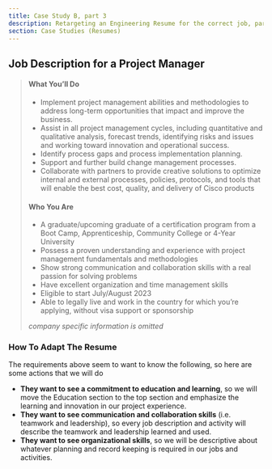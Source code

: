 ```yaml
---
title: Case Study B, part 3
description: Retargeting an Engineering Resume for the correct job, part 3
section: Case Studies (Resumes)
---
```


## Job Description for a Project Manager

> #### What You’ll Do  
> 
> * Implement project management abilities and methodologies to address long-term opportunities that impact and improve the business.  
> * Assist in all project management cycles, including quantitative and qualitative analysis, forecast trends, identifying risks and issues and working toward innovation and operational success.  
> * Identify process gaps and process implementation planning.  
> * Support and further build change management processes.  
> * Collaborate with partners to provide creative solutions to optimize internal and external processes, policies, protocols, and tools that will enable the best cost, quality, and delivery of Cisco products  
> 
> #### Who You Are
> 
> * A graduate/upcoming graduate of a certification program from a Boot Camp, Apprenticeship, Community College or 4-Year University  
> * Possess a proven understanding and experience with project management fundamentals and methodologies  
> * Show strong communication and collaboration skills with a real passion for solving problems  
> * Have excellent organization and time management skills  
> * Eligible to start July/August 2023  
> * Able to legally live and work in the country for which you’re applying, without visa support or sponsorship  
>
> *company specific information is omitted*

### How To Adapt The Resume

The requirements above seem to want to know the following, so here are some actions that we will do

* **They want to see a commitment to education and learning**, so we will move the Education section to the top section and emphasize the learning and innovation in our project experience.
* **They want to see communication and collaboration skills** (i.e. teamwork and leadership), so every job description and activity will describe the teamwork and leadership learned and used.
* **They want to see organizational skills**, so we will be descriptive about whatever planning and record keeping is required in our jobs and activities.

####
